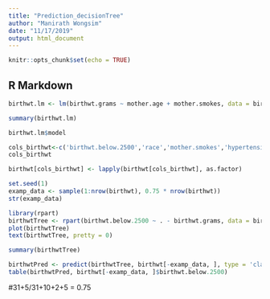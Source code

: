 ```yaml
---
title: "Prediction_decisionTree"
author: "Manirath Wongsim"
date: "11/17/2019"
output: html_document
---
```


```r
knitr::opts_chunk$set(echo = TRUE)
```

## R Markdown
```r
birthwt.lm <- lm(birthwt.grams ~ mother.age + mother.smokes, data = birthwt)

summary(birthwt.lm)
```

```r
birthwt.lm$model
```

```r
cols_birthwt<-c('birthwt.below.2500','race','mother.smokes','hypertension','uterine.irr')
cols_birthwt
```


```r
birthwt[cols_birthwt] <- lapply(birthwt[cols_birthwt], as.factor)
```


```r
set.seed(1)
examp_data <- sample(1:nrow(birthwt), 0.75 * nrow(birthwt))
str(examp_data)
```


```r
library(rpart)
birthwtTree <- rpart(birthwt.below.2500 ~ . - birthwt.grams, data = birthwt[examp_data, ], method = 'class')
plot(birthwtTree)
text(birthwtTree, pretty = 0)
```

```r
summary(birthwtTree)
```


```r
birthwtPred <- predict(birthwtTree, birthwt[-examp_data, ], type = 'class')
table(birthwtPred, birthwt[-examp_data, ]$birthwt.below.2500)
```


#31+5/31+10+2+5 = 0.75 












